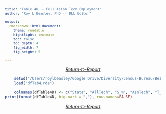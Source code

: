 ```yaml
---
title: "Table 4D -- Full Asian Tech Employment"
author: "Roy L Beasley, PhD -- DLL Editor"

output: 
  rmarkdown::html_document:
    theme: readable
    hightlight: textmate
    toc: false
    toc_depth: 4
    fig_width: 7
    fig_height: 5
 
---
```


<style type="text/css">

body, td {
   font-size: 14px;
}
code.r{
  font-size: 12px;
}
pre {
  font-size: 13px
}

.table {

    width: 80%;
}
</style>
<i><center><a href="https://archimedes2kxx.github.io/BestStatesForBlackTech/Report-3.html" target="_self">Return-to-Report</a></center></i>

```r
    setwd("/Users/roylbeasley/Google Drive/Diversity/Census-Bureau/BestStates4BlackTech")
    load("dfTab4.rda")   

    colnames(dfTable4D) <- c("State", "AllTech", "S_%", "AsnTech", "T_%", "AsnPop", "P_%", "Parity")
print(format(dfTable4D, big.mark = ","), row.names=FALSE)  

```

<i><center><a href="https://archimedes2kxx.github.io/BestStatesForBlackTech/Report-3.html" target="_self">Return-to-Report</a></center></i>
